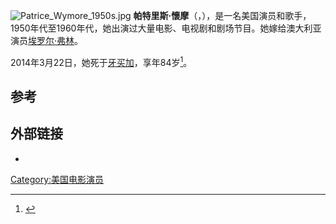 [[File:Patrice_Wymore_1950s.jpg|thumb]]
'''帕特里斯·懷摩'''（{{lang-en|Patrice Pat Wymore}}，{{bd|1926年|12月17日|2014年|3月22日|catIdx=Wymore}}），是一名美国演员和歌手，1950年代至1960年代，她出演过大量电影、电视剧和剧场节目。她嫁给澳大利亚演员[[埃罗尔·弗林|埃罗尔·弗林]]。

2014年3月22日，她死于[[牙买加|牙买加]]，享年84岁<ref>{{Cite web|url=http://www.jamaicaobserver.com/latestnews/flin|title=Errol Flynn's wife dies|date=March 22, 2014|accessdate=March 23, 2014|publisher=''[[Jamaica_Observer|Jamaica Observer]]''|deadurl=yes|archiveurl=https://web.archive.org/web/20140323075707/http://www.jamaicaobserver.com/latestnews/flin|archivedate=2014年3月23日}}</ref>。

==参考==
{{Reflist}}

==外部链接==
* {{IMDb name|0943867}}

{{DEFAULTSORT:Wymore, Patrice}}

[[Category:美国电影演员|Category:美国电影演员]]